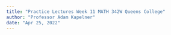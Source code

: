 ```yaml
---
title: "Practice Lectures Week 11 MATH 342W Queens College"
author: "Professor Adam Kapelner"
date: "Apr 25, 2022"
---
```




